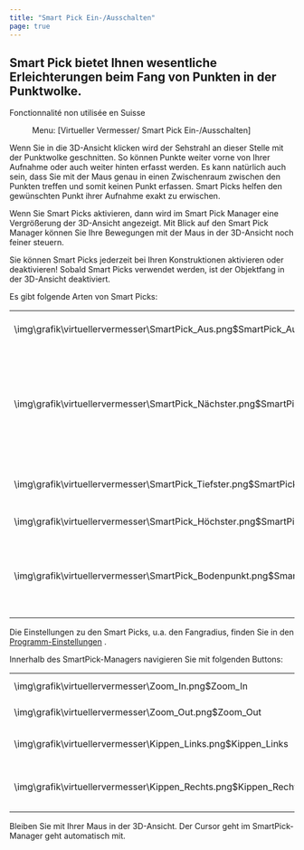 ```yaml
---
title: "Smart Pick Ein-/Ausschalten"
page: true
---
```

## Smart Pick bietet Ihnen wesentliche Erleichterungen beim Fang von Punkten in der Punktwolke.
<Success>
 <Bold> Fonctionnalit&#233; non utilis&#233;e en Suisse </Bold> 
</Success>

<GeoMapper> <Menu> Menu: [Virtueller Vermesser/ Smart Pick Ein-/Ausschalten] </Menu> 

Wenn Sie in die 3D-Ansicht klicken wird der Sehstrahl an dieser Stelle mit der Punktwolke geschnitten. So k&#246;nnen Punkte weiter vorne von Ihrer Aufnahme oder auch weiter hinten erfasst werden. Es kann nat&#252;rlich auch sein, dass Sie mit der Maus genau in einen Zwischenraum zwischen den Punkten treffen und somit keinen Punkt erfassen. Smart Picks helfen den gew&#252;nschten Punkt ihrer Aufnahme exakt zu erwischen.

Wenn Sie Smart Picks aktivieren, dann wird im Smart Pick Manager eine Vergr&#246;&#223;erung der 3D-Ansicht angezeigt. Mit Blick auf den Smart Pick Manager k&#246;nnen Sie Ihre Bewegungen mit der Maus in der 3D-Ansicht noch feiner steuern.

<Success>
Sie k&#246;nnen Smart Picks jederzeit bei Ihren Konstruktionen aktivieren oder deaktivieren!
</Success>

<Success>
Sobald Smart Picks verwendet werden, ist der Objektfang in der 3D-Ansicht deaktiviert.
</Success>


Es gibt folgende Arten von Smart Picks:

<table>
<tr><td><Image>\img\grafik\virtuellervermesser\SmartPick_Aus.png$SmartPick_Aus</Image></td>
<td> <b> Schaltet Smart Picks aus.  </b> Beim Selektieren von Punkten in der 3D-Ansicht m&#252;ssen sie die gescannten Punkte mit der Maus genau treffen um sie zu f&#252;r Konstruktionen oder zum Messen zu nutzen. </td>
</tr>
<tr><td><Image>\img\grafik\virtuellervermesser\SmartPick_Nächster.png$SmartPick_Nächster</Image></td>
<td> <b> W&#228;hlt den n&#228;chsten Punkt </b>  W&#228;hlt den Punkt innerhalb des  Fangradius aus, der am n&#228;chsten zur Maus liegt.Auch wenn ein Punkt n&#228;her beim Mausklick ist, in der Natur aber weiter entfernt ist, wird der vordere Punkt genommen.
<Success>
Je weiter Sie in das Bild hineinzoomen, umso kleiner wird der Fangbereich.
</Success><Image>\img\grafik\virtuellervermesser\Fang_Nächster.png$Fang_Nächster</Image>
<Success>
Beachten Sie beim Picken der Punkte die Kameraposition, wie in diesem Bild dargestellt:

<Image>\img\grafik\virtuellervermesser\Fang_Nächster_Kameraposition.png$Fang_Nächster_Kameraposition</Image>
Aus Sicht der Kamera liegt der Punkt daneben n&#228;her zur Kameraposition, obwohl die Ecke angeklickt wurde.
</Success>
</td>
</tr>
<tr><td><Image>\img\grafik\virtuellervermesser\SmartPick_Tiefster.png$SmartPick_Tiefster</Image></td>
<td> <b> W&#228;hlt den tiefsten Punkt </b> Innerhalb des Fangradius wird der tiefste Punkt, d.h. mit der kleinsten H&#246;hen-Koordinate gepickt.<Image>\img\grafik\virtuellervermesser\Fang_Tiefster.png$Fang_Tiefster</Image>
<Success>
Sie k&#246;nnen die [Programm-Einstellungen](../datei/programm-einstellungen6)
 so ver&#228;ndern, dass der tiefste Punkt in Blickrichtung gepickt wird.
</Success>
</td>
</tr>
<tr><td><Image>\img\grafik\virtuellervermesser\SmartPick_Höchster.png$SmartPick_Höchster</Image></td>
<td> <b> W&#228;hlt den h&#246;chsten Punkt </b> Innerhalb des Fangradius wird der h&#246;chste Punkt, d.h. mit der gr&#246;&#223;ten H&#246;hen-Koordinate gepickt.</td>
</tr>
<tr><td><Image>\img\grafik\virtuellervermesser\SmartPick_Bodenpunkt.png$SmartPick_Bodenpunkt</Image></td>
<td> <b> W&#228;hlt den Bodenpunkt </b> F&#252;r den Smart Pick Bodenpunkt wird automatisch ein Gel&#228;ndemodell &#252;ber die gescannten Punkte berechnet. Damit k&#246;nnen die tats&#228;chlichen Bodenpunkte ermittelt werden. Im Vergleich zu den anderen Smart Picks werden in diesem Fall die gepickten Punkte interpoliert.<Image>\img\grafik\virtuellervermesser\Fang_Bodenpunkt.png$Fang_Bodenpunkt</Image>
<Success>
Verwenden Sie diese Methode um einfach den Grundriss von H&#228;usern zu erfassen!
</Success>
<Warning>
Innerhalb eines Hauses gibt es keine Laserscanpunkte vom Boden des Hauses, die erfasst werden k&#246;nnen. Das Gel&#228;ndemodell wandert an dieser Stelle &#252;ber das Haus und sie erhalten so einen Punkt vom Dach! 
</Warning>
</td>
</tr>
</table>


Die Einstellungen zu den Smart Picks, u.a. den Fangradius, finden Sie in den [Programm-Einstellungen](../datei/programm-einstellungen6)
.

Innerhalb des SmartPick-Managers navigieren Sie mit folgenden Buttons:
<table>
<tr><td><Image>\img\grafik\virtuellervermesser\Zoom_In.png$Zoom_In</Image></td>
<td>Vergr&#246;&#223;ert die Ansicht </td>
</tr>
<tr><td><Image>\img\grafik\virtuellervermesser\Zoom_Out.png$Zoom_Out</Image></td>
<td>Verkleinert die Ansicht</td>
</tr>
<tr><td><Image>\img\grafik\virtuellervermesser\Kippen_Links.png$Kippen_Links</Image></td>
<td>Kippt die Darstellung nach links</td>
</tr>
<tr><td><Image>\img\grafik\virtuellervermesser\Kippen_Rechts.png$Kippen_Rechts</Image></td>
<td>Kippt die Darstellung nach rechts</td>
</tr>
</table>

<Success>
Bleiben Sie mit Ihrer Maus in der 3D-Ansicht. Der Cursor geht im SmartPick-Manager geht automatisch mit.
</Success>

</GeoMapper>
